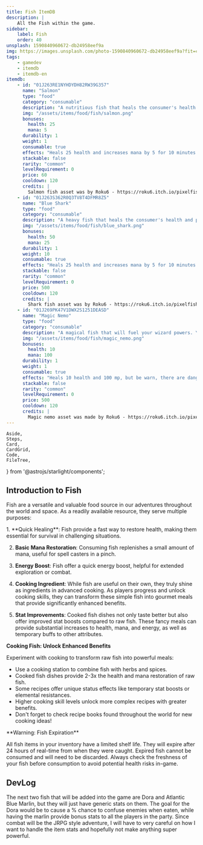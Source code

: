 ```yaml
---
title: Fish ItemDB
description: |
    All the Fish within the game.
sidebar:
    label: Fish
    order: 40
unsplash: 1590840960672-db24958eef9a
img: https://images.unsplash.com/photo-1590840960672-db24958eef9a?fit=crop&w=1400&h=700&q=75
tags:
    - gamedev
    - itemdb
    - itemdb-en
itemdb:
    - id: "01J263RE1NYHDYDH82RW39G357"
      name: "Salmon"
      type: "food"
      category: "consumable"
      description: "A nutritious fish that heals the consumer's health and provides a little mana."
      img: "/assets/items/food/fish/salmon.png"
      bonuses:
        health: 25
        mana: 5
      durability: 1
      weight: 1
      consumable: true
      effects: "Heals 25 health and increases mana by 5 for 10 minutes."
      stackable: false
      rarity: "common"
      levelRequirement: 0
      price: 60
      cooldown: 120
      credits: |
        Salmon fish asset was by Roku6 - https://roku6.itch.io/pixelfishes
    - id: "01J263S362R0Q3TV8T4DFMR8Z5"
      name: "Blue Shark"
      type: "food"
      category: "consumable"
      description: "A heavy fish that heals the consumer's health and provides mana."
      img: "/assets/items/food/fish/blue_shark.png"
      bonuses:
        health: 50
        mana: 25
      durability: 1
      weight: 10
      consumable: true
      effects: "Heals 25 health and increases mana by 5 for 10 minutes."
      stackable: false
      rarity: "common"
      levelRequirement: 0
      price: 500
      cooldown: 120
      credits: |
        Shark fish asset was by Roku6 - https://roku6.itch.io/pixelfishes
    - id: "01J269PK47V1DWX2S1251DEASD"
      name: "Magic Nemo"
      type: "food"
      category: "consumable"
      description: "A magical fish that will fuel your wizard powers. You are now a harry wizard, becarful of pots."
      img: "/assets/items/food/fish/magic_nemo.png"
      bonuses:
        health: 10
        mana: 100
      durability: 1
      weight: 1
      consumable: true
      effects: "Heals 10 health and 100 mp, but be warn, there are dangerous to be had."
      stackable: false
      rarity: "common"
      levelRequirement: 0
      price: 500
      cooldown: 120
      credits: |
        Magic nemo asset was made by Roku6 - https://roku6.itch.io/pixelfishes
---
```


	Aside,
	Steps,
	Card,
	CardGrid,
	Code,
	FileTree,
} from '@astrojs/starlight/components';


## Introduction to Fish

Fish are a versatile and valuable food source in our adventures throughout the world and space.
As a readily available resource, they serve multiple purposes:

<Steps>
1. **Quick Healing**: Fish provide a fast way to restore health, making them essential for survival in challenging situations.

2. **Basic Mana Restoration**: Consuming fish replenishes a small amount of mana, useful for spell casters in a pinch.

3. **Energy Boost**: Fish offer a quick energy boost, helpful for extended exploration or combat.

4. **Cooking Ingredient**: While fish are useful on their own, they truly shine as ingredients in advanced cooking. As players progress and unlock cooking skills, they can transform these simple fish into gourmet meals that provide significantly enhanced benefits.

5. **Stat Improvements**: Cooked fish dishes not only taste better but also offer improved stat boosts compared to raw fish. These fancy meals can provide substantial increases to health, mana, and energy, as well as temporary buffs to other attributes.
</Steps>


<Aside type="tip">

**Cooking Fish: Unlock Enhanced Benefits**

Experiment with cooking to transform raw fish into powerful meals:

- Use a cooking station to combine fish with herbs and spices.
- Cooked fish dishes provide 2-3x the health and mana restoration of raw fish.
- Some recipes offer unique status effects like temporary stat boosts or elemental resistances.
- Higher cooking skill levels unlock more complex recipes with greater benefits.
- Don't forget to check recipe books found throughout the world for new cooking ideas!

</Aside>


<ItemDB itemdb={frontmatter.itemdb} />

<Adsense />

<Aside type="danger">
  **Warning: Fish Expiration**

  All fish items in your inventory have a limited shelf life.
  They will expire after 24 hours of real-time from when they were caught.
  Expired fish cannot be consumed and will need to be discarded.
  Always check the freshness of your fish before consumption to avoid potential health risks in-game.
</Aside>

## DevLog

The next two fish that will be added into the game are Dora and Atlantic Blue Marlin, but they will just have generic stats on them.
The goal for the Dora would be to cause a % chance to confuse enemies when eaten, while having the marlin provide bonus stats to all the players in the party.
Since combat will be the JRPG style adventure, I will have to very careful on how I want to handle the item stats and hopefully not make anything super powerful.